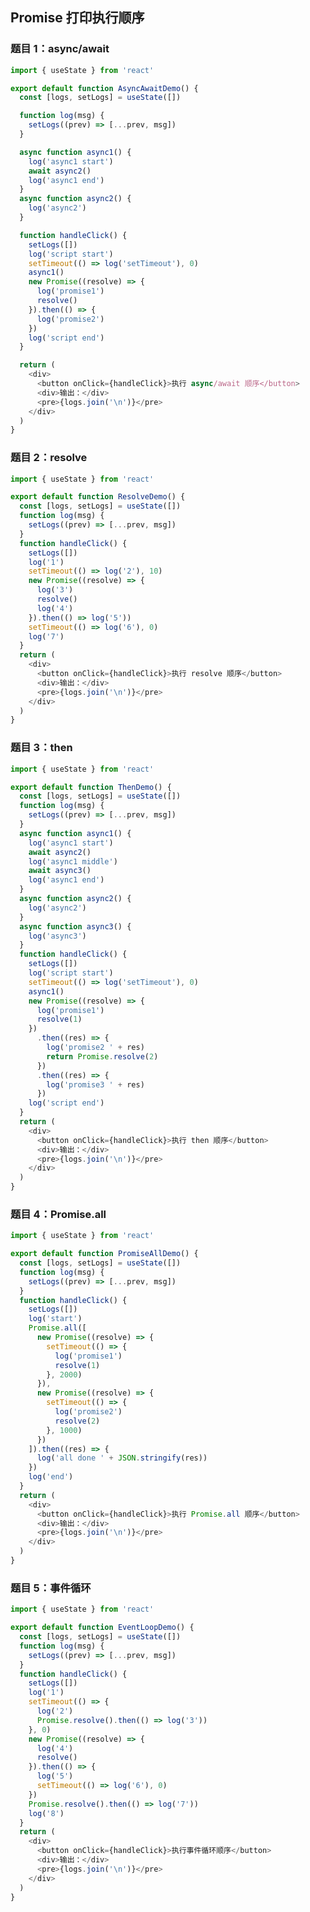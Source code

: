 
## Promise 打印执行顺序

### 题目 1：async/await

<Sandpack>

```js
import { useState } from 'react'

export default function AsyncAwaitDemo() {
  const [logs, setLogs] = useState([])

  function log(msg) {
    setLogs((prev) => [...prev, msg])
  }

  async function async1() {
    log('async1 start')
    await async2()
    log('async1 end')
  }
  async function async2() {
    log('async2')
  }

  function handleClick() {
    setLogs([])
    log('script start')
    setTimeout(() => log('setTimeout'), 0)
    async1()
    new Promise((resolve) => {
      log('promise1')
      resolve()
    }).then(() => {
      log('promise2')
    })
    log('script end')
  }

  return (
    <div>
      <button onClick={handleClick}>执行 async/await 顺序</button>
      <div>输出：</div>
      <pre>{logs.join('\n')}</pre>
    </div>
  )
}
```

</Sandpack>

### 题目 2：resolve

<Sandpack>

```js
import { useState } from 'react'

export default function ResolveDemo() {
  const [logs, setLogs] = useState([])
  function log(msg) {
    setLogs((prev) => [...prev, msg])
  }
  function handleClick() {
    setLogs([])
    log('1')
    setTimeout(() => log('2'), 10)
    new Promise((resolve) => {
      log('3')
      resolve()
      log('4')
    }).then(() => log('5'))
    setTimeout(() => log('6'), 0)
    log('7')
  }
  return (
    <div>
      <button onClick={handleClick}>执行 resolve 顺序</button>
      <div>输出：</div>
      <pre>{logs.join('\n')}</pre>
    </div>
  )
}
```

</Sandpack>

### 题目 3：then

<Sandpack>

```js
import { useState } from 'react'

export default function ThenDemo() {
  const [logs, setLogs] = useState([])
  function log(msg) {
    setLogs((prev) => [...prev, msg])
  }
  async function async1() {
    log('async1 start')
    await async2()
    log('async1 middle')
    await async3()
    log('async1 end')
  }
  async function async2() {
    log('async2')
  }
  async function async3() {
    log('async3')
  }
  function handleClick() {
    setLogs([])
    log('script start')
    setTimeout(() => log('setTimeout'), 0)
    async1()
    new Promise((resolve) => {
      log('promise1')
      resolve(1)
    })
      .then((res) => {
        log('promise2 ' + res)
        return Promise.resolve(2)
      })
      .then((res) => {
        log('promise3 ' + res)
      })
    log('script end')
  }
  return (
    <div>
      <button onClick={handleClick}>执行 then 顺序</button>
      <div>输出：</div>
      <pre>{logs.join('\n')}</pre>
    </div>
  )
}
```

</Sandpack>

### 题目 4：Promise.all

<Sandpack>

```js
import { useState } from 'react'

export default function PromiseAllDemo() {
  const [logs, setLogs] = useState([])
  function log(msg) {
    setLogs((prev) => [...prev, msg])
  }
  function handleClick() {
    setLogs([])
    log('start')
    Promise.all([
      new Promise((resolve) => {
        setTimeout(() => {
          log('promise1')
          resolve(1)
        }, 2000)
      }),
      new Promise((resolve) => {
        setTimeout(() => {
          log('promise2')
          resolve(2)
        }, 1000)
      })
    ]).then((res) => {
      log('all done ' + JSON.stringify(res))
    })
    log('end')
  }
  return (
    <div>
      <button onClick={handleClick}>执行 Promise.all 顺序</button>
      <div>输出：</div>
      <pre>{logs.join('\n')}</pre>
    </div>
  )
}
```

</Sandpack>

### 题目 5：事件循环

<Sandpack>

```js
import { useState } from 'react'

export default function EventLoopDemo() {
  const [logs, setLogs] = useState([])
  function log(msg) {
    setLogs((prev) => [...prev, msg])
  }
  function handleClick() {
    setLogs([])
    log('1')
    setTimeout(() => {
      log('2')
      Promise.resolve().then(() => log('3'))
    }, 0)
    new Promise((resolve) => {
      log('4')
      resolve()
    }).then(() => {
      log('5')
      setTimeout(() => log('6'), 0)
    })
    Promise.resolve().then(() => log('7'))
    log('8')
  }
  return (
    <div>
      <button onClick={handleClick}>执行事件循环顺序</button>
      <div>输出：</div>
      <pre>{logs.join('\n')}</pre>
    </div>
  )
}
```

</Sandpack>
